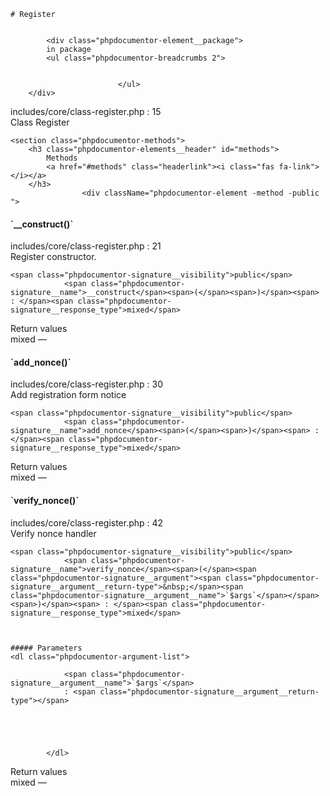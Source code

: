 

<div class="phpdocumentor-element -class">

    # Register

    
            <div class="phpdocumentor-element__package">
            in package
            <ul class="phpdocumentor-breadcrumbs 2">
                                   
                                   
                            </ul>
        </div>
    
    
    


<div class="phpdocumentor-element-found-in">
    <Link href="../files/includes-core-class-register.html#source-view.15">includes/core/class-register.php</Link> : <span class="phpdocumentor-element-found-in__line">15</span>
</div>

<div class="phpdocumentor-summary">
Class Register
</div>


















    <section class="phpdocumentor-methods">
        <h3 class="phpdocumentor-elements__header" id="methods">
            Methods
            <a href="#methods" class="headerlink"><i class="fas fa-link"></i></a>
        </h3>
                    <div className="phpdocumentor-element -method -public ">
<h4 class="phpdocumentor-element__name" id="method___construct">
    `__construct()`
    <a href="#method___construct" class="headerlink"><i class="fas fa-link"></i></a>
</h4>

<div class="phpdocumentor-element-found-in">
    <Link href="../files/includes-core-class-register.html#source-view.21">includes/core/class-register.php</Link> : <span class="phpdocumentor-element-found-in__line">21</span>
</div>

<div class="phpdocumentor-summary">
Register constructor.
</div>


    <span class="phpdocumentor-signature__visibility">public</span>
                <span class="phpdocumentor-signature__name">__construct</span><span>(</span><span>)</span><span> : </span><span class="phpdocumentor-signature__response_type">mixed</span>






<div className="text-bold">Return values</div>
<span class="phpdocumentor-signature__response_type">mixed</span> &mdash; <span class="phpdocumentor-return-value__description"></span><div className="py-4"></div>

</div>
                    <div className="phpdocumentor-element -method -public ">
<h4 class="phpdocumentor-element__name" id="method_add_nonce">
    `add_nonce()`
    <a href="#method_add_nonce" class="headerlink"><i class="fas fa-link"></i></a>
</h4>

<div class="phpdocumentor-element-found-in">
    <Link href="../files/includes-core-class-register.html#source-view.30">includes/core/class-register.php</Link> : <span class="phpdocumentor-element-found-in__line">30</span>
</div>

<div class="phpdocumentor-summary">
Add registration form notice
</div>


    <span class="phpdocumentor-signature__visibility">public</span>
                <span class="phpdocumentor-signature__name">add_nonce</span><span>(</span><span>)</span><span> : </span><span class="phpdocumentor-signature__response_type">mixed</span>






<div className="text-bold">Return values</div>
<span class="phpdocumentor-signature__response_type">mixed</span> &mdash; <span class="phpdocumentor-return-value__description"></span><div className="py-4"></div>

</div>
                    <div className="phpdocumentor-element -method -public ">
<h4 class="phpdocumentor-element__name" id="method_verify_nonce">
    `verify_nonce()`
    <a href="#method_verify_nonce" class="headerlink"><i class="fas fa-link"></i></a>
</h4>

<div class="phpdocumentor-element-found-in">
    <Link href="../files/includes-core-class-register.html#source-view.42">includes/core/class-register.php</Link> : <span class="phpdocumentor-element-found-in__line">42</span>
</div>

<div class="phpdocumentor-summary">
Verify nonce handler
</div>


    <span class="phpdocumentor-signature__visibility">public</span>
                <span class="phpdocumentor-signature__name">verify_nonce</span><span>(</span><span class="phpdocumentor-signature__argument"><span class="phpdocumentor-signature__argument__return-type">&nbsp;</span><span class="phpdocumentor-signature__argument__name">`$args`</span></span><span>)</span><span> : </span><span class="phpdocumentor-signature__response_type">mixed</span>



    ##### Parameters
    <dl class="phpdocumentor-argument-list">
                    
                <span class="phpdocumentor-signature__argument__name">`$args`</span>
                : <span class="phpdocumentor-signature__argument__return-type"></span>
                            
           
                 

           
            </dl>



<div className="text-bold">Return values</div>
<span class="phpdocumentor-signature__response_type">mixed</span> &mdash; <span class="phpdocumentor-return-value__description"></span><div className="py-4"></div>

</div>
            </section>

</div>
